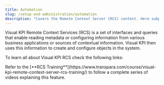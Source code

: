 ```yaml
---
title: Automation
slug: /setup-and-administration/automation
description: "Covers the Remote Context Server (RCS) content. Here subpages are required, once it's a complex topic."
---
```


Visual KPI Remote Context Services (RCS) is a set of interfaces and queries that enable reading metadata or configuring information from various business applications or sources of contextual information. Visual KPI then uses this information to create and configure objects in the system.

To learn all about Visual KPI RCS check the following links:

<CardList cols={4}>
  <Card 
    title="Core Concepts"
    link="/setup-and-administration/automation/rcs"
  />

  <Card 
    title="Configuration" 
    link="/setup-and-administration/automation/rcs-configuration"
  />
</CardList>

<Callout type="training" title="Training">
Refer to the [**RCS Training**](https://www.transpara.com/course/visual-kpi-remote-context-server-rcs-training/) to follow a complete series of videos explaining this feature.
</Callout>